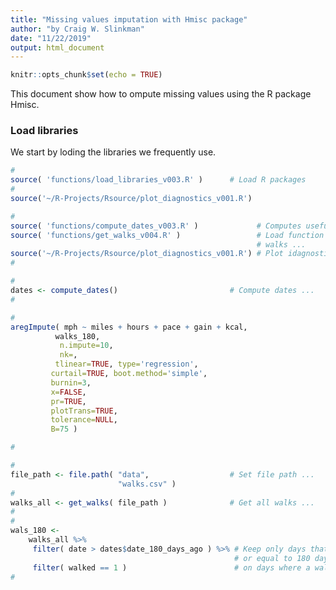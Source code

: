```yaml
---
title: "Missing values imputation with Hmisc package"
author: "by Craig W. Slinkman"
date: "11/22/2019"
output: html_document
---
```


```r
knitr::opts_chunk$set(echo = TRUE)
```

This document show how to ompute missing values using the R package Hmisc.

### Load libraries

We start by loding the libraries we frequently use.

```r
#
source( 'functions/load_libraries_v003.R' )      # Load R packages
#
source('~/R-Projects/Rsource/plot_diagnostics_v001.R')
```

```r
#
source( 'functions/compute_dates_v003.R' )             # Computes useful dates ...
source( 'functions/get_walks_v004.R' )                 # Load function to read ...
                                                       # walks ...
source('~/R-Projects/Rsource/plot_diagnostics_v001.R') # Plot idagnostics ...
#
```

```r
#
dates <- compute_dates()                         # Compute dates ...
#
```

```r
#
aregImpute( mph ~ miles + hours + pace + gain + kcal, 
          walks_180, 
           n.impute=10, 
           nk=, 
          tlinear=TRUE, type='regression',
         curtail=TRUE, boot.method='simple',
         burnin=3, 
         x=FALSE, 
         pr=TRUE,
         plotTrans=TRUE, 
         tolerance=NULL, 
         B=75 )

#
```


```r
#
file_path <- file.path( "data",                  # Set file path ...
                        "walks.csv" )
#
walks_all <- get_walks( file_path )              # Get all walks ...
#
# 
wals_180 <-
    walks_all %>%
     filter( date > dates$date_180_days_ago ) %>% # Keep only days that are less than
                                                  # or equal to 180 days old ...
     filter( walked == 1 )                        # on days where a walked occured ...
#
```